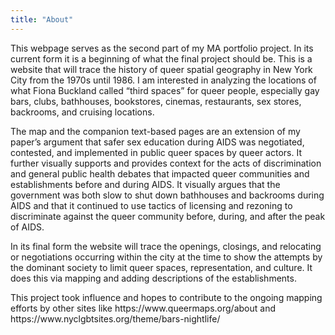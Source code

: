 ```yaml
---
title: "About"
---
```


This webpage serves as the second part of my MA portfolio project. 
In its current form it is a beginning of what the final project should be.
This is a website that will trace the history of queer spatial geography in New 
York City from the 1970s until 1986. I am interested in analyzing the locations
of what Fiona Buckland called “third spaces” for queer people, especially gay 
bars, clubs, bathhouses, bookstores, cinemas, restaurants, sex stores, backrooms,
and cruising locations.


The map and the companion text-based pages are an extension of my paper’s 
argument that safer sex education during AIDS was negotiated, contested, and 
implemented in public queer spaces by queer actors. It further visually supports 
and provides context for the acts of discrimination and general public health 
debates that impacted queer communities and establishments before and during 
AIDS. It visually argues that the government was both slow to shut down 
bathhouses and backrooms during AIDS and that it continued to use tactics of 
licensing and rezoning to discriminate against the queer community before, 
during, and after the peak of AIDS.


In its final form the website will trace the openings, closings, and relocating 
or negotiations occurring within the city at the time to show the attempts by the 
dominant society to limit queer spaces, representation, and culture. 
It does this via mapping and adding descriptions of the establishments. 

This project took influence and hopes to contribute to the ongoing mapping efforts 
by other sites like https://www.queermaps.org/about and 
https://www.nyclgbtsites.org/theme/bars-nightlife/

